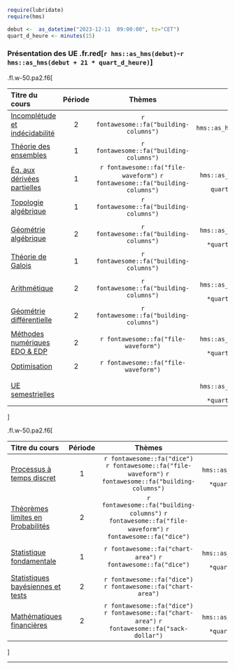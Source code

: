 ```r
require(lubridate)
require(hms)

debut <-  as_datetime("2023-12-11  09:00:00", tz="CET")
quart_d_heure <- minutes(15)
```






### Présentation des UE   .fr.red[`r hms::as_hms(debut)`-`r hms::as_hms(debut + 21 * quart_d_heure)`]



.fl.w-50.pa2.f6[

| Titre du cours                                                   |     Période    |   Thèmes               |  Horaire |
|:-----------------------------------------------------------------|:-----------:|:--------------------------:|----------:|
|[Incomplétude et indécidabilité](http://master.math.univ-paris-diderot.fr/modules/m1math-s2-incompletude/) | 2 |  `r fontawesome::fa("building-columns")`| `r hms::as_hms(debut)`  |
|[Théorie des ensembles ](http://master.math.univ-paris-diderot.fr/modules/m1math-s2-theorie-ensembles/) | 1 | `r fontawesome::fa("building-columns")`| |
|[Éq. aux dérivées partielles](http://master.math.univ-paris-diderot.fr/modules/m1math-s2-edp/)  |1| `r fontawesome::fa("file-waveform")`  `r fontawesome::fa("building-columns")`  | `r hms::as_hms(debut + 2 * quart_d_heure) `|
|[Topologie algébrique](http://master.math.univ-paris-diderot.fr/modules/m1math-s2-topo-alg/)          | 1 |  `r fontawesome::fa("building-columns")`| |
|[Géométrie algébrique](http://master.math.univ-paris-diderot.fr/modules/m1math-s2-geom-alg/)             | 2 |  `r fontawesome::fa("building-columns")` | `r hms::as_hms(debut + 4 *quart_d_heure)`|
|[Théorie de Galois](http://master.math.univ-paris-diderot.fr/modules/m1math-s2-galois/)   |1|`r fontawesome::fa("building-columns")`| |
|[Arithmétique]("http://master.math.univ-paris-diderot.fr/modules/m1math-s2-arith/")| 2 | `r fontawesome::fa("building-columns")`| `r hms::as_hms(debut + 6 *quart_d_heure)` |
|[Géométrie différentielle](http://master.math.univ-paris-diderot.fr/modules/m1math-s2-geom-diff/)| 2 | `r fontawesome::fa("building-columns")`|  |
|[Méthodes numériques EDO & EDP]()| 2 |`r fontawesome::fa("file-waveform")`| `r hms::as_hms(debut + 8 *quart_d_heure)` |
|[Optimisation]()| 2 |`r fontawesome::fa("file-waveform")`|    |
|[UE semestrielles]()|||`r hms::as_hms(debut + 10 *quart_d_heure)`|

]


.fl.w-50.pa2.f6[

| Titre du cours                                                   |     Période    |   Thèmes               |   Horaire |
|:-----------------------------------------------------------------|:-----------:|:--------------------------:|----------:|
|[Processus à temps discret ](http://master.math.univ-paris-diderot.fr/modules/m1math-s2-martingales/) | 1 | `r fontawesome::fa("dice")` `r fontawesome::fa("file-waveform")` `r fontawesome::fa("building-columns")` | `r hms::as_hms(debut + 16 *quart_d_heure)`  |
|[Théorèmes limites en Probabilités](http://master.math.univ-paris-diderot.fr/modules/m1math-s2-markov/)| 2 | `r fontawesome::fa("building-columns")` `r fontawesome::fa("file-waveform")` `r fontawesome::fa("dice")`| |
|[Statistique fondamentale](http://master.math.univ-paris-diderot.fr/modules/m1math-s2-stat-fonda/)| 1 | `r fontawesome::fa("chart-area")` `r fontawesome::fa("dice")`|  `r hms::as_hms(debut + 18 *quart_d_heure)` |
|[Statistiques bayésiennes et tests](http://master.math.univ-paris-diderot.fr/modules/m1math-s2-stat-bayes/)| 2 |`r fontawesome::fa("dice")` `r fontawesome::fa("chart-area")`| |
|[Mathématiques financières](http://master.math.univ-paris-diderot.fr/modules/m1math-s2-math-fi/)| 2 |`r fontawesome::fa("dice")` `r fontawesome::fa("chart-area")` `r fontawesome::fa("sack-dollar")`|  `r hms::as_hms(debut + 20  *quart_d_heure)` |


]  





---
